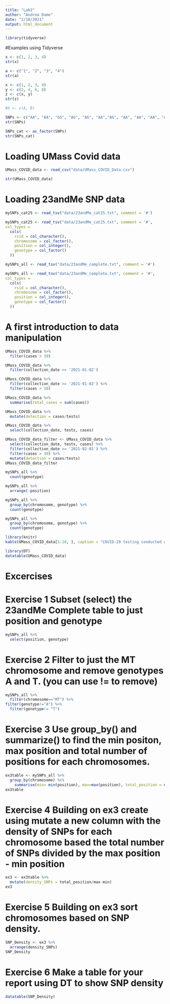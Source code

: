 ```yaml
---
title: "Lab2"
author: "Andrea Dame"
date: "2/10/2021"
output: html_document
---
```


```r
library(tidyverse)
```

#Examples using Tidyverse
```r
x <- c(1, 2, 3, 4)
str(x)
```

```r
a <- c("1", "2", "3", "4")
str(a)
```

```r
x <- c(1, 2, 3, 4)
y <- c(2, 4, 6, 8)
z <- c(x, y)
str(z)
```
```r
#b <- c(A, B)
```

```r
SNPs <- c("AA", "AA", "GG", "AG", "AG", "AA","AG", "AA", "AA", "AA", "AG")
str(SNPs)
```

```r
SNPs_cat <- as_factor(SNPs)
str(SNPs_cat)
```

# Loading UMass Covid data
```r
UMass_COVID_data <- read_csv("data/UMass_COVID_Data.csv")
```

```r
str(UMass_COVID_data)
```

# Loading 23andMe SNP data
```r
mySNPs_cat25 <- read_tsv("data/23andMe_cat25.txt", comment = '#')
```
```r
mySNPs_cat25 <- read_tsv("data/23andMe_cat25.txt", comment = '#',
col_types = 
  cols(
    rsid = col_character(),
    chromosome = col_factor(),
    position = col_integer(),
    genotype = col_factor()
  ))
```

```r
mySNPs_all <- read_tsv("data/23andMe_complete.txt", comment = '#')
```

```r
mySNPs_all <- read_tsv("data/23andMe_complete.txt", comment = '#',
col_types = 
  cols(
    rsid = col_character(),
    chromosome = col_factor(),
    position = col_integer(),
    genotype = col_factor()
  ))
```
# A first introduction to data manipulation

```r
UMass_COVID_data %>% 
  filter(cases > 30) 
```
```r
UMass_COVID_data %>% 
  filter(collection_date >= '2021-01-02')
```
```r
UMass_COVID_data %>% 
  filter(collection_date >= '2021-01-02') %>% 
  filter(cases > 30) 
```
```r
UMass_COVID_data %>%
  summarise(total_cases = sum(cases))
```

```r
UMass_COVID_data %>%
  mutate(detection = cases/tests)
```

```r
UMass_COVID_data %>%
  select(collection_date, tests, cases)
```

```r
UMass_COVID_data_filter <- UMass_COVID_data %>% 
  select(collection_date, tests, cases) %>% 
  filter(collection_date >= '2021-02-01') %>% 
  filter(cases > 30) %>% 
  mutate(detection = cases/tests)
UMass_COVID_data_filter
```

```r
mySNPs_all %>% 
  count(genotype)
```
```r
mySNPs_all %>% 
  arrange(-position)
```

```r
mySNPs_all %>% 
  group_by(chromosome, genotype) %>% 
  count(genotype)
```
```r
mySNPs_all %>% 
  group_by(chromosome, genotype) %>% 
  count(genotype)
```
```r
library(knitr)
kable(UMass_COVID_data[1:10, ], caption = "COVID-19 testing conducted on the UMass community ")
```
```r
library(DT)
datatable(UMass_COVID_data)
```

# Excercises
# Exercise 1 Subset (select) the 23andMe Complete table to just position and genotype
```r
mySNPs_all %>%
  select(position, genotype)
```
# Exercise 2 Filter to just the MT chromosome and remove genotypes A and T. (you can use != to remove)
```r
mySNPs_all %>%
  filter(chromosome=="MT") %>%
filter(genotype!="A") %>%
  filter(genotype!= "T")
```
# Exercise 3 Use group_by() and summarize() to find the min positon, max position and total number of positions for each chromosomes.

```r
ex3table <- mySNPs_all %>%
  group_by(chromosome) %>%
    summarise(min= min(position), max=max(position), total_position = n())
ex3table
```
# Exercise 4 Building on ex3 create using mutate a new column with the density of SNPs for each chromosome based the total number of SNPs divided by the max position - min position

```r
ex3 <- ex3table %>%
  mutate(density_SNPs = total_position/max-min)
ex3
```
# Exercise 5 Building on ex3 sort chromosomes based on SNP density.
```r
SNP_Density <- ex3 %>%
  arrange(density_SNPs)
SNP_Density
```

# Exercise 6 Make a table for your report using DT to show SNP density

```r
datatable(SNP_Density)
```

